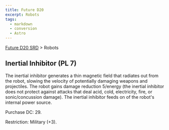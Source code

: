 ```yaml
---
title: Future D20
excerpt: Robots
tags:
  - markdown
  - conversion
  - Astro
---
```






[Future D20 SRD]( / ) > Robots




## Inertial Inhibitor (PL 7)


The inertial inhibitor generates a thin magnetic field that radiates out from the robot, slowing the velocity of potentially damaging weapons and projectiles. The robot gains damage reduction 5/energy (the inertial inhibitor does not protect against attacks that deal acid, cold, electricity, fire, or sonic/concussion damage). The inertial inhibitor feeds on of the robot's internal power source.


Purchase DC: 29.


Restriction: Military (+3).



